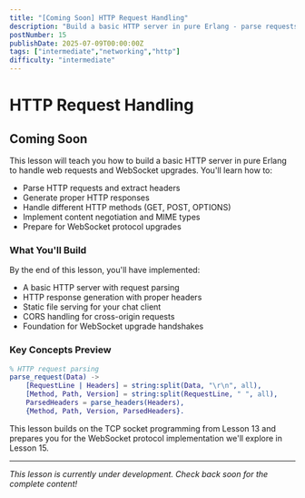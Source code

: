 ```yaml
---
title: "[Coming Soon] HTTP Request Handling"
description: "Build a basic HTTP server in pure Erlang - parse requests, generate responses, and handle the HTTP protocol for WebSocket upgrade handshakes"
postNumber: 15
publishDate: 2025-07-09T00:00:00Z
tags: ["intermediate","networking","http"]
difficulty: "intermediate"
---
```


# HTTP Request Handling

## Coming Soon

This lesson will teach you how to build a basic HTTP server in pure Erlang to handle web requests and WebSocket upgrades. You'll learn how to:

- Parse HTTP requests and extract headers
- Generate proper HTTP responses
- Handle different HTTP methods (GET, POST, OPTIONS)
- Implement content negotiation and MIME types
- Prepare for WebSocket protocol upgrades

### What You'll Build

By the end of this lesson, you'll have implemented:
- A basic HTTP server with request parsing
- HTTP response generation with proper headers
- Static file serving for your chat client
- CORS handling for cross-origin requests
- Foundation for WebSocket upgrade handshakes

### Key Concepts Preview

```erlang
% HTTP request parsing
parse_request(Data) ->
    [RequestLine | Headers] = string:split(Data, "\r\n", all),
    [Method, Path, Version] = string:split(RequestLine, " ", all),
    ParsedHeaders = parse_headers(Headers),
    {Method, Path, Version, ParsedHeaders}.
```

This lesson builds on the TCP socket programming from Lesson 13 and prepares you for the WebSocket protocol implementation we'll explore in Lesson 15.

---

_This lesson is currently under development. Check back soon for the complete content!_